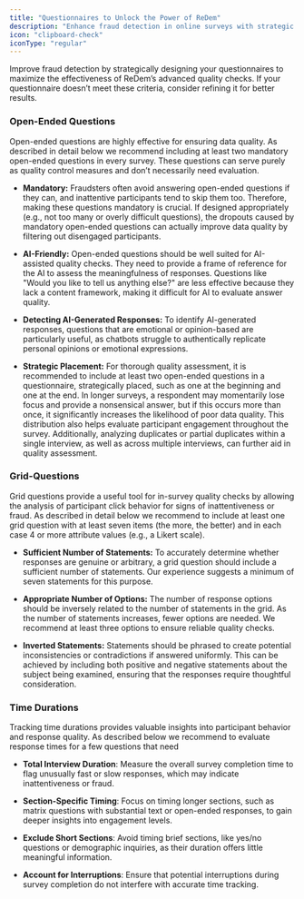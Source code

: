 ```yaml
---
title: "Questionnaires to Unlock the Power of ReDem"
description: "Enhance fraud detection in online surveys with strategic design to maximize the effectiveness of ReDem"
icon: "clipboard-check"
iconType: "regular"
---
```


Improve fraud detection by strategically designing your questionnaires to maximize the effectiveness of ReDem’s advanced quality checks. If your questionnaire doesn’t meet these criteria, consider refining it for better results.

### Open-Ended Questions

Open-ended questions are highly effective for ensuring data quality. As described in detail below we recommend including at least two mandatory open-ended questions in every survey. These questions can serve purely as quality control measures and don’t necessarily need evaluation.

* **Mandatory:** Fraudsters often avoid answering open-ended questions if they can, and inattentive participants tend to skip them too. Therefore, making these questions mandatory is crucial. If designed appropriately (e.g., not too many or overly difficult questions), the dropouts caused by mandatory open-ended questions can actually improve data quality by filtering out disengaged participants.

* **AI-Friendly:** Open-ended questions should be well suited for AI-assisted quality checks. They need to provide a frame of reference for the AI to assess the meaningfulness of responses. Questions like "Would you like to tell us anything else?" are less effective because they lack a content framework, making it difficult for AI to evaluate answer quality.

* **Detecting AI-Generated Responses:** To identify AI-generated responses, questions that are emotional or opinion-based are particularly useful, as chatbots struggle to authentically replicate personal opinions or emotional expressions.

* **Strategic Placement:** For thorough quality assessment, it is recommended to include at least two open-ended questions in a questionnaire, strategically placed, such as one at the beginning and one at the end. In longer surveys, a respondent may momentarily lose focus and provide a nonsensical answer, but if this occurs more than once, it significantly increases the likelihood of poor data quality. This distribution also helps evaluate participant engagement throughout the survey. Additionally, analyzing duplicates or partial duplicates within a single interview, as well as across multiple interviews, can further aid in quality assessment.

### Grid-Questions

Grid questions provide a useful tool for in-survey quality checks by allowing the analysis of participant click behavior for signs of inattentiveness or fraud. As described in detail below we recommend to include at least one grid question with at least seven items (the more, the better) and in each case 4 or more attribute values (e.g., a Likert scale).

* **Sufficient Number of Statements:** To accurately determine whether responses are genuine or arbitrary, a grid question should include a sufficient number of statements. Our experience suggests a minimum of seven statements for this purpose.

* **Appropriate Number of Options:** The number of response options should be inversely related to the number of statements in the grid. As the number of statements increases, fewer options are needed. We recommend at least three options to ensure reliable quality checks.

* **Inverted Statements:** Statements should be phrased to create potential inconsistencies or contradictions if answered uniformly. This can be achieved by including both positive and negative statements about the subject being examined, ensuring that the responses require thoughtful consideration.

### Time Durations

Tracking time durations provides valuable insights into participant behavior and response quality. As described below we recommend to evaluate response times for a few questions that need&#x20;

* **Total Interview Duration**: Measure the overall survey completion time to flag unusually fast or slow responses, which may indicate inattentiveness or fraud.

* **Section-Specific Timing**: Focus on timing longer sections, such as matrix questions with substantial text or open-ended responses, to gain deeper insights into engagement levels.

* **Exclude Short Sections**: Avoid timing brief sections, like yes/no questions or demographic inquiries, as their duration offers little meaningful information.

* **Account for Interruptions**: Ensure that potential interruptions during survey completion do not interfere with accurate time tracking.